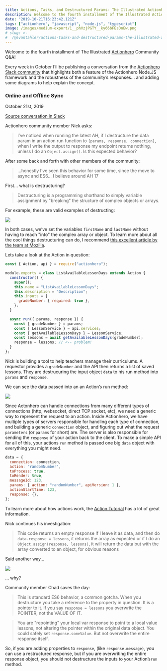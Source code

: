 ```yaml
---
title: Actions, Tasks, and Destructured Params- The Illustrated Actionhero Community QA
description: Welcome to the fourth installment of The Illustrated Actionhero Community Q&A!
date: "2019-10-21T16:23:42.121Z"
tags: ["actionhero", "javascript", "node.js", "typescript"]
image: /images/medium-export/1__phVzjPGTY__ky66bFEsDnEw.png
# slug: >-
#  /@evantahler/actions-tasks-and-destructured-params-the-illustrated-actionhero-community-q-a-a3128f41b2ee
---
```


Welcome to the fourth installment of The Illustrated [Actionhero](https://www.actionherojs.com/) Community Q&A!

Every week in October I’ll be publishing a conversation from the [Actionhero Slack community](http://slack.actionherojs.com/) that highlights both a feature of the Actionhero Node.JS framework and the robustness of the community’s responses… and adding some diagrams to help explain the concept.

### Online and Offline Sync

October 21st, 2019

[Source conversation in Slack](https://actionherojs.slack.com/archives/C04EVSUSD/p1566736126151100)

Actionhero community member Nick asks:

> I’ve noticed when running the latest AH, if I destructure the data param in an action run function to `{params, response, connection}`, when I write the output to response my endpoint returns nothing, unless I do an `Object.assign()`. Is this expected behavior?

After some back and forth with other members of the community:

> …honestly I’ve seen this behavior for some time, since the move to async and ES6… I believe around AH 17

First… what is destructuring?

> Destructuring is a programming shorthand to simply variable assignment by "breaking" the structure of complex objects or arrays.

For example, these are valid examples of destructing:

![](/images/medium-export/1__phVzjPGTY__ky66bFEsDnEw.png)

In both cases, we’ve set the variables `firstName` and `lastName` without having to reach "into" the complex array or object. To learn more about all the cool things destructuring can do, I recommend [this excellent article by the team at Mozilla](https://hacks.mozilla.org/2015/05/es6-in-depth-destructuring/).

Lets take a look at the Action in question:

```js
const { Action, api } = require("actionhero");

module.exports = class ListAvailableLessonDays extends Action {
  constructor() {
    super();
    this.name = "ListAvailableLessonDays";
    this.description = "Description";
    this.inputs = {
      gradeNumber: { required: true },
    };
  }

  async run({ params, response }) {
    const { gradeNumber } = params;
    const { LessonService } = api.services;
    const { getAvailableLessonDays } = LessonService;
    const lessons = await getAvailableLessonDays(gradeNumber);
    response = lessons; // <-- problem!
  }
};
```

Nick is building a tool to help teachers manage their curriculums. A requestor provides a `gradeNumber` and the API then returns a list of saved lessons. They are destrucuring the input object `data` to his run method into `params` and `response`.

We can see the data passed into an an Action’s run method:

![](/images/medium-export/1__R8PFi8FBcnld8uXKCwBzVQ.png)

Since Actonhero can handle connections from many different types of connections (http, websocket, direct TCP socket, etc), we need a generic way to represent the request to an action. Inside Actionhero, we have multiple types of servers responsible for handling each type of connection, and building a generic `connection` object, and figuring out what the request `parameters` (or `params` for short) are. The server is also responsible for sending the `response` of your action back to the client. To make a simple API for all of this, your actions `run` method is passed one big `data` object with everything you might need.

```js
data = {
  connection: connection,
  action: "randomNumber",
  toProcess: true,
  toRender: true,
  messageId: 123,
  params: { action: "randomNumber", apiVersion: 1 },
  actionStartTime: 123,
  response: {},
};
```

To learn more about how actions work, the [Action Tutorial](https://docs.actionherojs.com/tutorial-actions.html) has a lot of great information.

Nick continues his investigation:

> This code returns an empty response If I leave it as data, and then do `data.response = lessons`, it returns the array as expected or if I do an `Object.assign(response, lessons)`, it will return the data but with the array converted to an object, for obvious reasons

Said another way…

![](/images/medium-export/1__WjivaLxe__ZdJ6RMcgRxVYw.png)

… why?

Community member Chad saves the day:

> This is standard ES6 behavior, a common gotcha. When you destructure you take a reference to the property in question. It is a pointer to it. If you say `response = lessons` you overwrite the POINTER, not the VALUE OF IT.

> You are "repointing" your local var response to point to a local value lessons, not altering the pointer within the original data object. You could safely set `response.someValue`. But not overwrite the entire response itself.

So, if you are adding properties to `response`, (like `response.message)`, you can use a restructured response, but if you are overwriting the entire response object, you should not destructure the inputs to your Action’s`run` method.
